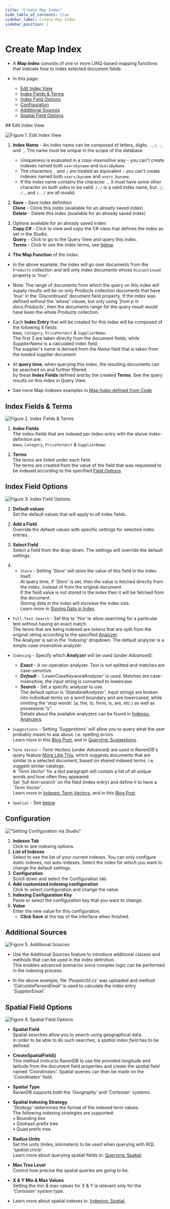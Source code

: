 ```yaml
---
title: "Create Map Index"
hide_table_of_contents: true
sidebar_label: Create Map Index
sidebar_position: 2
---
```



# Create Map Index
<Admonition type="note" title="Note">

* A **Map index** consists of one or more LINQ-based mapping functions that indicate how to index selected document fields.  

* In this page:  
  * [Edit Index View](../../../studio/database/indexes/create-map-index.mdx#edit-index-view)  
  * [Index Fields & Terms](../../../studio/database/indexes/create-map-index.mdx#index-fields-&-terms)  
  * [Index Field Options](../../../studio/database/indexes/create-map-index.mdx#index-field-options)  
  * [Configuration](../../../studio/database/indexes/create-map-index.mdx#configuration)  
  * [Additional Sources](../../../studio/database/indexes/create-map-index.mdx#additional-sources)  
  * [Spatial Field Options](../../../studio/database/indexes/create-map-index.mdx#spatial-field-options)  
</Admonition>
## Edit Index View

![Figure 1. Edit Index View](./assets/create-map-index-1.png)

1. **Index Name** - An index name can be composed of letters, digits, `.`, `/`, `-`, and `_`. The name must be unique in the scope of the database.  
   * Uniqueness is evaluated in a _case-insensitive_ way - you can't create indexes named both `usersbyname` and `UsersByName`.  
   * The characters `_` and `/` are treated as equivalent - you can't create indexes named both `users/byname` and `users_byname`.  
   * If the index name contains the character `.`, it must have some other character on _both sides_ to be valid. `/./` is a valid index name, but 
   `./`, `/.`, and `/../` are all invalid.  

2. **Save** - Save index definition  
   **Clone** - Clone this index (available for an already saved index)  
   **Delete** - Delete this index (available for an already saved index)  

3. Options available for an already saved index:  
   **Copy C#** - Click to view and copy the C# class that defines the index as set in the Studio.  
   **Query** - Click to go to the Query View and query this index.  
   **Terms** - Click to see the index terms, see [below](../../../studio/database/indexes/create-map-index.mdx#index-entries-&-terms).  

4. **The Map Function** of the index.  

  * In the above example, the index will go over documents from the `Products` collection and 
    will only index documents whose `Discontinued` property is _'true'_.  

  * Note: The range of documents from which the query on this index will supply results will be on only Products collection documents 
    that have _'true'_ in the _'Discontinued'_ document field property. If the index was defined without the _'where'_ clause, but only using _'from p in docs.Products'_, 
    then the documents range for the query result would have been the whole Products collection.  

  * Each **Index Entry** that will be created for this index will be composed of the following 4 fields:  
    `Name`, `Category`, `PricePerUnit` & `SupplierName`.  
    The first 3 are taken directly from the document fields, while _SupplierName_ is a calculated index field.  
    The supplier's name is derived from the _Name_ field that is taken from the _loaded_ supplier document.  

  * At **query time**, when querying this index, the resulting documents can be searched on and further filtered  
    by these **Index Fields** defined and by the created **Terms**. 
    See the query results on this index in Query View.  

  * See more Map-Indexes examples in [Map Index defined from Code](../../../indexes/map-indexes.mdx)  


## Index Fields & Terms

![Figure 2. Index Fields & Terms](./assets/create-map-index-2.png)

1. **Index Fields**  
   The index-fields that are indexed per index-entry with the above index-definition are:  
   `Name`, `Category`, `PricePerUnit` & `SupplierName`.  

2. **Terms**  
   The terms are listed under each field.  
   The terms are created from the value of the field that was requested to be indexed 
   according to the specified [Field Options](../../../studio/database/indexes/create-map-index.mdx#fields-(index-entries)-options).  


## Index Field Options

![Figure 3. Index Field Options](./assets/create-map-index-3.png)

1. **Default values**  
   Set the default values that will apply to _all_ index fields.  

2. **Add a Field**  
   Override the default values with specific settings for selected index entries. 

3. **Select Field**  
   Select a field from the drop-down. The settings will override the default settings.  

4. * `Store` - Setting _'Store'_ will store the value of this field in the index itself.  
               At query time, if _'Store'_ is set, then the value is fetched directly from the index, instead of from the original document.  
               If the field value is not stored in the index then it will be fetched from the document.  
               Storing data in the index will increase the index size.  
               Learn more in [Storing Data in Index](../../../indexes/storing-data-in-index.mdx).  

  *  `Full-Text-Search` - Set this to _'Yes'_ to allow searching for a particular text without having an exact match.  
                          The terms that are being indexed are _tokens_ that are split from the original string according to the specified [Analyzer](../../../indexes/using-analyzers.mdx).  
                          The Analyzer is set in the _'Indexing'_ dropdown. The default analyzer is a simple case-insensitive analyzer.  

  * `Indexing` -  Specify which ***Analyzer*** will be used (under Advanced):  
     * ***Exact*** - A no-operation analyzer. Text is not splitted and matches are case-sensitive.  
     * ***Default*** - _'LowerCaseKeywordAnalyzer'_ is used. Matches are case-insensitive, the input string is converted to lowercase.  
     * ***Search*** - Set a specific analyzer to use.  
               The default option is _'StandardAnalyzer'_. Input strings are broken into individual terms on a word boundary and are lowercased, 
               while omitting the 'stop words' (a, the, to, from, is, are, etc.) as well as possessive “s”.  
               Details about the available analyzers can be found in [Indexes: Analyzers](../../../indexes/using-analyzers.mdx).  

  * `Suggestions` -  Setting _'Suggestions'_ will allow you to query what the user probably meant to ask about. i.e. spelling errors.  
                      Learn more in this [Blog Post](https://ayende.com/blog/180899/queries-in-ravendb-i-suggest-you-can-do-better), 
                      and in [Querying: Suggestions](../../../indexes/querying/suggestions.mdx).  

  *  `Term Vector` -  Term Vectors (under Advanced) are used in RavenDB's query feature [More Like This](../../../indexes/querying/morelikethis.mdx), 
                      which suggests documents that are similar to a selected document, based on shared indexed terms. i.e. suggest similar catalogs.  
                      A _'Term Vector'_ for a text paragraph will contain a list of all unique words and how often they appeared.  
                      Set _'full-text-search'_ on the field (index entry) and define it to have a _'Term Vector'_.  
                      Learn more in [Indexes: Term Vectors](../../../indexes/using-term-vectors.mdx), 
                      and in this [Blog Post](https://ayende.com/blog/180900/queries-in-ravendb-gimme-more-like-this).  

  * `Spatial` -  See [below](../../../studio/database/indexes/create-map-index.mdx#spatial-field-options)



## Configuration

!["Setting Configuration via Studio"](./assets/configuration-setting-new-config.png)

1. **Indexes Tab**  
   Click to see indexing options.
2. **List of Indexes**  
   Select to see the list of your current indexes.
   You can only configure static indexes, not auto-indexes. 
   Select the index for which you want to change the default settings.
3. **Configuration**  
   Scroll down and select the Configuration tab.
4. **Add customized indexing configuration**  
   Click to select configuration and change the value.  
5. **Indexing Configuration Key**  
   Paste or select the configuration key that you want to change.
6. **Value**  
   Enter the new value for this configuration.
   * **Click Save** at the top of the interface when finished.



## Additional Sources

![Figure 5. Additional Sources](./assets/create-map-index-5.png)

* Use the Additional Sources feature to introduce additional classes and methods that can be used in the index definition.  
  This enables advanced scenarios since complex logic can be performed in the indexing process.  

* In the above example, file _'PeopleUtil.cs'_ was uploaded and method _'CalculatePersonEmail'_ is used to calculate the index entry _'SupplierEmail'_.  


## Spatial Field Options

![Figure 6. Spatial Field Options](./assets/create-map-index-6.png)

* **Spatial Field**  
  Spatial searches allow you to search using geographical data.  
  In order to be able to do such searches, a _spatial index field_ has to be defined.  

* **CreateSpatialField()**  
  This method instructs RavenDB to use the provided longitude and latitude from the document field properties 
  and create the spatial field named _'Coordinates'_. 
  Spatial queries can then be made on the _'Coordinates'_ field.  

* **Spatial Type**  
  RavenDB supports both the _'Geography'_ and _'Cartesian'_ systems.  

* **Spatial Indexing Strategy**  
  _'Strategy'_ determines the format of the indexed term values.  
  The following indexing strategies are supported:  
  • Bounding box  
  • Geohash prefix tree  
  • Quad prefix tree  

* **Radius Units**  
  Set the units (miles, kilometers) to be used when querying with RQL _'spatial.circle'_.  
  Learn more about querying spatial fields in: [Querying: Spatial](../../../indexes/querying/spatial.mdx).  

* **Max Tree Level**  
  Control how precise the spatial queries are going to be.  

* **X & Y Min & Max Values**  
  Setting the min & max values for X & Y is relevant only for the _'Cartesian'_ system type.  

* Learn more about spatial indexes in: [Indexing: Spatial](../../../indexes/indexing-spatial-data.mdx).  


